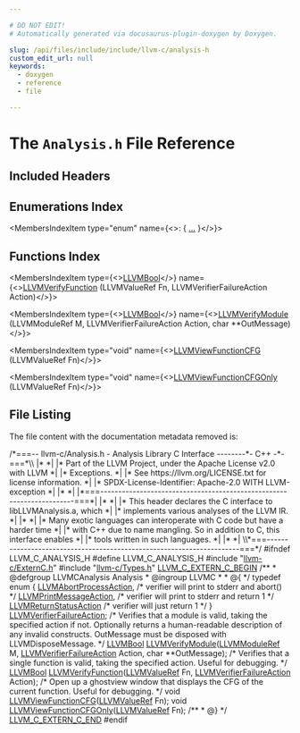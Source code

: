 ```yaml
---

# DO NOT EDIT!
# Automatically generated via docusaurus-plugin-doxygen by Doxygen.

slug: /api/files/include/include/llvm-c/analysis-h
custom_edit_url: null
keywords:
  - doxygen
  - reference
  - file

---
```





# The `Analysis.h` File Reference

<DoxygenPage pluginConfig={pluginConfig}>



## Included Headers

<IncludesList>
<IncludesListItem
  filePath="llvm-c/ExternC.h"
  permalink="/docs/api/files/include/include/llvm-c/externc-h"
  isLocal="true" />
<IncludesListItem
  filePath="llvm-c/Types.h"
  permalink="/docs/api/files/include/include/llvm-c/types-h"
  isLocal="true" />
</IncludesList>

## Enumerations Index

<MembersIndex>

<MembersIndexItem
  type="enum"
  name={<>:  &#123; <a href="/docs/api/groups/llvmcanalysis/#gab29480cbd10b9b49e7a95870369497ee">...</a> &#125;</>}>
</MembersIndexItem>

</MembersIndex>

## Functions Index

<MembersIndex>

<MembersIndexItem
  type={<><a href="/docs/api/groups/llvmcsupporttypes/#ga209de0bceb13179a973c6a45211617bd">LLVMBool</a></>}
  name={<><a href="/docs/api/groups/llvmcanalysis/#gadb658afcbf70a7e5d4d18ba01533bdb3">LLVMVerifyFunction</a> (LLVMValueRef Fn, LLVMVerifierFailureAction Action)</>}>
</MembersIndexItem>

<MembersIndexItem
  type={<><a href="/docs/api/groups/llvmcsupporttypes/#ga209de0bceb13179a973c6a45211617bd">LLVMBool</a></>}
  name={<><a href="/docs/api/groups/llvmcanalysis/#ga5645aec2d95116c0432a676db77b2cb0">LLVMVerifyModule</a> (LLVMModuleRef M, LLVMVerifierFailureAction Action, char &#42;&#42;OutMessage)</>}>
</MembersIndexItem>

<MembersIndexItem
  type="void"
  name={<><a href="/docs/api/groups/llvmcanalysis/#gaa274815dcbf1feb52a7ff95af03f996e">LLVMViewFunctionCFG</a> (LLVMValueRef Fn)</>}>
</MembersIndexItem>

<MembersIndexItem
  type="void"
  name={<><a href="/docs/api/groups/llvmcanalysis/#gabab46b2aaa31f86c0d5a428e1aaacf7c">LLVMViewFunctionCFGOnly</a> (LLVMValueRef Fn)</>}>
</MembersIndexItem>

</MembersIndex>


## File Listing

The file content with the documentation metadata removed is:

<ProgramListing>

<Link id="l00001" /><CodeLine lineNumber="1"><Highlight kind="comment">/&#42;===-- llvm-c/Analysis.h - Analysis Library C Interface --------&#42;- C++ -&#42;-===&#42;\\</Highlight></CodeLine>
<Link id="l00002" /><CodeLine lineNumber="2"><Highlight kind="comment">|&#42;                                                                            &#42;|</Highlight></CodeLine>
<Link id="l00003" /><CodeLine lineNumber="3"><Highlight kind="comment">|&#42; Part of the LLVM Project, under the Apache License v2.0 with LLVM          &#42;|</Highlight></CodeLine>
<Link id="l00004" /><CodeLine lineNumber="4"><Highlight kind="comment">|&#42; Exceptions.                                                                &#42;|</Highlight></CodeLine>
<Link id="l00005" /><CodeLine lineNumber="5"><Highlight kind="comment">|&#42; See https://llvm.org/LICENSE.txt for license information.                  &#42;|</Highlight></CodeLine>
<Link id="l00006" /><CodeLine lineNumber="6"><Highlight kind="comment">|&#42; SPDX-License-Identifier: Apache-2.0 WITH LLVM-exception                    &#42;|</Highlight></CodeLine>
<Link id="l00007" /><CodeLine lineNumber="7"><Highlight kind="comment">|&#42;                                                                            &#42;|</Highlight></CodeLine>
<Link id="l00008" /><CodeLine lineNumber="8"><Highlight kind="comment">|&#42;===----------------------------------------------------------------------===&#42;|</Highlight></CodeLine>
<Link id="l00009" /><CodeLine lineNumber="9"><Highlight kind="comment">|&#42;                                                                            &#42;|</Highlight></CodeLine>
<Link id="l00010" /><CodeLine lineNumber="10"><Highlight kind="comment">|&#42; This header declares the C interface to libLLVMAnalysis.a, which           &#42;|</Highlight></CodeLine>
<Link id="l00011" /><CodeLine lineNumber="11"><Highlight kind="comment">|&#42; implements various analyses of the LLVM IR.                                &#42;|</Highlight></CodeLine>
<Link id="l00012" /><CodeLine lineNumber="12"><Highlight kind="comment">|&#42;                                                                            &#42;|</Highlight></CodeLine>
<Link id="l00013" /><CodeLine lineNumber="13"><Highlight kind="comment">|&#42; Many exotic languages can interoperate with C code but have a harder time  &#42;|</Highlight></CodeLine>
<Link id="l00014" /><CodeLine lineNumber="14"><Highlight kind="comment">|&#42; with C++ due to name mangling. So in addition to C, this interface enables &#42;|</Highlight></CodeLine>
<Link id="l00015" /><CodeLine lineNumber="15"><Highlight kind="comment">|&#42; tools written in such languages.                                           &#42;|</Highlight></CodeLine>
<Link id="l00016" /><CodeLine lineNumber="16"><Highlight kind="comment">|&#42;                                                                            &#42;|</Highlight></CodeLine>
<Link id="l00017" /><CodeLine lineNumber="17"><Highlight kind="comment">\\&#42;===----------------------------------------------------------------------===&#42;/</Highlight><Highlight kind="normal"></Highlight></CodeLine>
<Link id="l00018" /><CodeLine lineNumber="18"><Highlight kind="normal"></Highlight></CodeLine>
<Link id="l00019" /><CodeLine lineNumber="19"><Highlight kind="normal"></Highlight><Highlight kind="preprocessor">#ifndef LLVM&#95;C&#95;ANALYSIS&#95;H</Highlight><Highlight kind="normal"></Highlight></CodeLine>
<Link id="l00020" /><CodeLine lineNumber="20"><Highlight kind="normal"></Highlight><Highlight kind="preprocessor">#define LLVM&#95;C&#95;ANALYSIS&#95;H</Highlight><Highlight kind="normal"></Highlight></CodeLine>
<Link id="l00021" /><CodeLine lineNumber="21"><Highlight kind="normal"></Highlight></CodeLine>
<Link id="l00022" /><CodeLine lineNumber="22"><Highlight kind="normal"></Highlight><Highlight kind="preprocessor">#include &quot;<a href="/docs/api/files/include/include/llvm-c/externc-h">llvm-c/ExternC.h</a>&quot;</Highlight><Highlight kind="normal"></Highlight></CodeLine>
<Link id="l00023" /><CodeLine lineNumber="23"><Highlight kind="normal"></Highlight><Highlight kind="preprocessor">#include &quot;<a href="/docs/api/files/include/include/llvm-c/types-h">llvm-c/Types.h</a>&quot;</Highlight><Highlight kind="normal"></Highlight></CodeLine>
<Link id="l00024" /><CodeLine lineNumber="24"><Highlight kind="normal"></Highlight></CodeLine>
<Link id="l00025" /><CodeLine lineNumber="25"><Highlight kind="normal"><a href="/docs/api/files/include/include/llvm-c/externc-h/#a4789aaabaa5bf3b7a549171b47cc4d4a">LLVM&#95;C&#95;EXTERN&#95;C&#95;BEGIN</a></Highlight></CodeLine>
<Link id="l00026" /><CodeLine lineNumber="26"><Highlight kind="normal"></Highlight><Highlight kind="comment"></Highlight></CodeLine>
<Link id="l00027" /><CodeLine lineNumber="27"><Highlight kind="comment">/&#42;&#42;</Highlight></CodeLine>
<Link id="l00028" /><CodeLine lineNumber="28"><Highlight kind="comment"> &#42; @defgroup LLVMCAnalysis Analysis</Highlight></CodeLine>
<Link id="l00029" /><CodeLine lineNumber="29"><Highlight kind="comment"> &#42; @ingroup LLVMC</Highlight></CodeLine>
<Link id="l00030" /><CodeLine lineNumber="30"><Highlight kind="comment"> &#42;</Highlight></CodeLine>
<Link id="l00031" /><CodeLine lineNumber="31"><Highlight kind="comment"> &#42; @&#123;</Highlight></CodeLine>
<Link id="l00032" /><CodeLine lineNumber="32"><Highlight kind="comment"> &#42;/</Highlight><Highlight kind="normal"></Highlight></CodeLine>
<Link id="l00033" /><CodeLine lineNumber="33"><Highlight kind="normal"></Highlight></CodeLine>
<Link id="l00034" /><CodeLine lineNumber="34" lineLink="/docs/api/groups/llvmcanalysis/#gab29480cbd10b9b49e7a95870369497ee"><Highlight kind="normal"></Highlight><Highlight kind="keyword">typedef</Highlight><Highlight kind="normal"> </Highlight><Highlight kind="keyword">enum</Highlight><Highlight kind="normal"> &#123;</Highlight></CodeLine>
<Link id="l00035" /><CodeLine lineNumber="35" lineLink="/docs/api/groups/llvmcanalysis/#ggab29480cbd10b9b49e7a95870369497eeaf72c1ce149891d859b5cd2224bcd06a5"><Highlight kind="normal">  <a href="/docs/api/groups/llvmcanalysis/#ggab29480cbd10b9b49e7a95870369497eeaf72c1ce149891d859b5cd2224bcd06a5">LLVMAbortProcessAction</a>, </Highlight><Highlight kind="comment">/&#42; verifier will print to stderr and abort() &#42;/</Highlight><Highlight kind="normal"></Highlight></CodeLine>
<Link id="l00036" /><CodeLine lineNumber="36" lineLink="/docs/api/groups/llvmcanalysis/#ggab29480cbd10b9b49e7a95870369497eea6053626cccb6baabe25d7c92221c3ccf"><Highlight kind="normal">  <a href="/docs/api/groups/llvmcanalysis/#ggab29480cbd10b9b49e7a95870369497eea6053626cccb6baabe25d7c92221c3ccf">LLVMPrintMessageAction</a>, </Highlight><Highlight kind="comment">/&#42; verifier will print to stderr and return 1 &#42;/</Highlight><Highlight kind="normal"></Highlight></CodeLine>
<Link id="l00037" /><CodeLine lineNumber="37" lineLink="/docs/api/groups/llvmcanalysis/#ggab29480cbd10b9b49e7a95870369497eeadcc40d3615ed36da91d84a628c7c2758"><Highlight kind="normal">  <a href="/docs/api/groups/llvmcanalysis/#ggab29480cbd10b9b49e7a95870369497eeadcc40d3615ed36da91d84a628c7c2758">LLVMReturnStatusAction</a>  </Highlight><Highlight kind="comment">/&#42; verifier will just return 1 &#42;/</Highlight><Highlight kind="normal"></Highlight></CodeLine>
<Link id="l00038" /><CodeLine lineNumber="38"><Highlight kind="normal">&#125; <a href="/docs/api/groups/llvmcanalysis/#gab29480cbd10b9b49e7a95870369497ee">LLVMVerifierFailureAction</a>;</Highlight></CodeLine>
<Link id="l00039" /><CodeLine lineNumber="39"><Highlight kind="normal"></Highlight></CodeLine>
<Link id="l00040" /><CodeLine lineNumber="40"><Highlight kind="normal"></Highlight></CodeLine>
<Link id="l00041" /><CodeLine lineNumber="41"><Highlight kind="normal"></Highlight><Highlight kind="comment">/&#42; Verifies that a module is valid, taking the specified action if not.</Highlight></CodeLine>
<Link id="l00042" /><CodeLine lineNumber="42"><Highlight kind="comment">   Optionally returns a human-readable description of any invalid constructs.</Highlight></CodeLine>
<Link id="l00043" /><CodeLine lineNumber="43"><Highlight kind="comment">   OutMessage must be disposed with LLVMDisposeMessage. &#42;/</Highlight><Highlight kind="normal"></Highlight></CodeLine>
<Link id="l00044" /><CodeLine lineNumber="44"><Highlight kind="normal"><a href="/docs/api/groups/llvmcsupporttypes/#ga209de0bceb13179a973c6a45211617bd">LLVMBool</a> <a href="/docs/api/groups/llvmcanalysis/#ga5645aec2d95116c0432a676db77b2cb0">LLVMVerifyModule</a>(<a href="/docs/api/groups/llvmcsupporttypes/#gad1d1bb5f901c903a0cf09c5a053c9c56">LLVMModuleRef</a> M, <a href="/docs/api/groups/llvmcanalysis/#gab29480cbd10b9b49e7a95870369497ee">LLVMVerifierFailureAction</a> Action,</Highlight></CodeLine>
<Link id="l00045" /><CodeLine lineNumber="45"><Highlight kind="normal">                          </Highlight><Highlight kind="keywordtype">char</Highlight><Highlight kind="normal"> &#42;&#42;OutMessage);</Highlight></CodeLine>
<Link id="l00046" /><CodeLine lineNumber="46"><Highlight kind="normal"></Highlight></CodeLine>
<Link id="l00047" /><CodeLine lineNumber="47"><Highlight kind="normal"></Highlight><Highlight kind="comment">/&#42; Verifies that a single function is valid, taking the specified action. Useful</Highlight></CodeLine>
<Link id="l00048" /><CodeLine lineNumber="48"><Highlight kind="comment">   for debugging. &#42;/</Highlight><Highlight kind="normal"></Highlight></CodeLine>
<Link id="l00049" /><CodeLine lineNumber="49"><Highlight kind="normal"><a href="/docs/api/groups/llvmcsupporttypes/#ga209de0bceb13179a973c6a45211617bd">LLVMBool</a> <a href="/docs/api/groups/llvmcanalysis/#gadb658afcbf70a7e5d4d18ba01533bdb3">LLVMVerifyFunction</a>(<a href="/docs/api/groups/llvmcsupporttypes/#ga113ce952344691b8304a43a314f8be17">LLVMValueRef</a> Fn, <a href="/docs/api/groups/llvmcanalysis/#gab29480cbd10b9b49e7a95870369497ee">LLVMVerifierFailureAction</a> Action);</Highlight></CodeLine>
<Link id="l00050" /><CodeLine lineNumber="50"><Highlight kind="normal"></Highlight></CodeLine>
<Link id="l00051" /><CodeLine lineNumber="51"><Highlight kind="normal"></Highlight><Highlight kind="comment">/&#42; Open up a ghostview window that displays the CFG of the current function.</Highlight></CodeLine>
<Link id="l00052" /><CodeLine lineNumber="52"><Highlight kind="comment">   Useful for debugging. &#42;/</Highlight><Highlight kind="normal"></Highlight></CodeLine>
<Link id="l00053" /><CodeLine lineNumber="53"><Highlight kind="normal"></Highlight><Highlight kind="keywordtype">void</Highlight><Highlight kind="normal"> <a href="/docs/api/groups/llvmcanalysis/#gaa274815dcbf1feb52a7ff95af03f996e">LLVMViewFunctionCFG</a>(<a href="/docs/api/groups/llvmcsupporttypes/#ga113ce952344691b8304a43a314f8be17">LLVMValueRef</a> Fn);</Highlight></CodeLine>
<Link id="l00054" /><CodeLine lineNumber="54"><Highlight kind="normal"></Highlight><Highlight kind="keywordtype">void</Highlight><Highlight kind="normal"> <a href="/docs/api/groups/llvmcanalysis/#gabab46b2aaa31f86c0d5a428e1aaacf7c">LLVMViewFunctionCFGOnly</a>(<a href="/docs/api/groups/llvmcsupporttypes/#ga113ce952344691b8304a43a314f8be17">LLVMValueRef</a> Fn);</Highlight></CodeLine>
<Link id="l00055" /><CodeLine lineNumber="55"><Highlight kind="normal"></Highlight><Highlight kind="comment"></Highlight></CodeLine>
<Link id="l00056" /><CodeLine lineNumber="56"><Highlight kind="comment">/&#42;&#42;</Highlight></CodeLine>
<Link id="l00057" /><CodeLine lineNumber="57"><Highlight kind="comment"> &#42; @&#125;</Highlight></CodeLine>
<Link id="l00058" /><CodeLine lineNumber="58"><Highlight kind="comment"> &#42;/</Highlight><Highlight kind="normal"></Highlight></CodeLine>
<Link id="l00059" /><CodeLine lineNumber="59"><Highlight kind="normal"></Highlight></CodeLine>
<Link id="l00060" /><CodeLine lineNumber="60"><Highlight kind="normal"><a href="/docs/api/files/include/include/llvm-c/externc-h/#ae016a3733553fe3990c8dfcec10d9d3a">LLVM&#95;C&#95;EXTERN&#95;C&#95;END</a></Highlight></CodeLine>
<Link id="l00061" /><CodeLine lineNumber="61"><Highlight kind="normal"></Highlight></CodeLine>
<Link id="l00062" /><CodeLine lineNumber="62"><Highlight kind="normal"></Highlight><Highlight kind="preprocessor">#endif</Highlight></CodeLine>

</ProgramListing>


</DoxygenPage>
